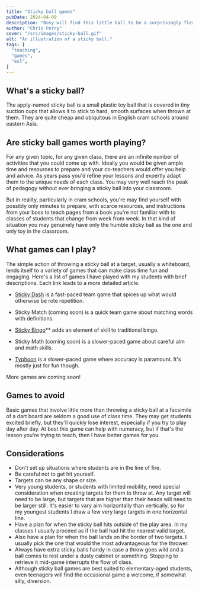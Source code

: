 ```yaml
---
title: "Sticky ball games"
pubDate: 2024-04-09
description: "Busy will find this little ball to be a surprisingly flexible and effective tool."
author: "Chris Perry"
cover: "/src/images/sticky-ball.gif"
alt: "An illustration of a sticky ball."
tags: [
  "teaching",
  "games",
  "esl",
]
---
```


## What's a sticky ball?

The apply-named sticky ball is a small plastic toy ball that is covered in tiny suction cups that allows it to stick to hard, smooth surfaces when thrown at them. They are quite cheap and ubiquitous in English cram schools around eastern Asia.

## Are sticky ball games worth playing?

For any given topic, for any given class, there are an infinite number of activities that you could come up with. Ideally you would be given ample time and resources to prepare and your co-teachers would offer you help and advice. As years pass you'd refine your lessons and expertly adapt them to the unique needs of each class. You may very well reach the peak of pedagogy without ever bringing a sticky ball into your classroom.

But in reality, particularly in cram schools, you're may find yourself with possibly only minutes to prepare, with scarce resources, and instructions from your boss to teach pages from a book you're not familiar with to classes of students that change from week from week. In that kind of situation you may genuinely have only the humble sticky ball as the one and only toy in the classroom.

## What games can I play?

The simple action of throwing a sticky ball at a target, usually a whiteboard, lends itself to a variety of games that can make class time fun and engaging. Here's a list of games I have played with my students with brief descriptions. Each link leads to a more detailed article.

- [Sticky Dash]() is a fast-paced team game that spices up what would otherwise be rote repetition.

- Sticky Match (coming soon) is a quick team game about matching words with definitions.

- [Sticky Bingo]()** adds an element of skill to traditional bingo.

- Sticky Math (coming soon) is a slower-paced game about careful aim and math skills.

- [Typhoon](./typhoon) is a slower-paced game where accuracy is paramount. It's mostly just for fun though.

More games are coming soon!

## Games to avoid

Basic games that involve little more than throwing a sticky ball at a facsimile of a dart board are seldom a good use of class time. They may get students excited briefly, but they'll quickly lose interest, especially if you try to play day after day. At best this game can help with numeracy, but if that's the lesson you're trying to teach, then I have better games for you.

## Considerations

- Don't set up situations where students are in the line of fire.
- Be careful not to get hit yourself.
- Targets can be any shape or size.
- Very young students, or students with limited mobility, need special consideration when creating targets for them to throw at. Any target will need to be large, but targets that are higher than their heads will need to be larger still. It's easier to vary aim horizontally than vertically, so for my youngest students I draw a few very large targets in one horizontal line.
- Have a plan for when the sticky ball hits outside of the play area. In my classes I usually proceed as if the ball had hit the nearest valid target.
- Also have a plan for when the ball lands on the border of two targets. I usually pick the one that would the most advantageous for the thrower.
- Always have extra sticky balls handy in case a throw goes wild and a ball comes to rest under a dusty cabinet or something. Stopping to retrieve it mid-game interrupts the flow of class.
- Although sticky ball games are best suited to elementary-aged students, even teenagers will find the occasional game a welcome, if somewhat silly, diversion.
